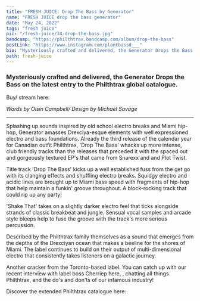 ---
title: "FRESH JUICE: Drop The Bass by Generator"
name: "FRESH JUICE drop the bass generator"
date: "May 24, 2022"
tags: "fresh juice"
pic: "/fresh-juice/34-drop-the-bass.jpg"
bandcamp: "https://philthtrax.bandcamp.com/album/drop-the-bass"
postLink: "https://www.instagram.com/plantbassd___"
bio: "Mysteriously crafted and delivered, the Generator Drops the Bass on the latest entry to the Philthtrax global catalogue"
path: fresh-juice
---

### Mysteriously crafted and delivered, the Generator Drops the Bass on the latest entry to the Philthtrax global catalogue.

Buy/ stream here: <HoverLink url="philthtrax.bandcamp.com/album/drop-the-bass" external inline />

<Picture src="/fresh-juice/34-generator.jpg" alt="generator album art" size={1200} />

<p className="smallText">
  <i>Words by Oisín Campbell/ Design by Michael Savage</i>
</p>

<hr />

Splashing up sounds inspired by old school electro breaks and Miami hip-hop, Generator amasses Drexciya-esque elements with well expressioned electro and bass foundations. Already the third release of the calendar year for Canadian outfit Philthtrax, 'Drop The Bass' whacks up more intense, club friendly tracks than the releases that preceded it with the spaced out and gorgeously textured EP's that came from Snarexx and and Plot Twist.

Title track 'Drop The Bass' kicks up a well established fuss from the get go with its clanging effects and shuffling electro breaks. Squidgy electro and acidic lines are brought up to Miami bass speed with fragments of hip-hop that help maintain a funkin' groove throughout. A block-rocking track that could rip up any party!

<Picture src="/fresh-juice/34-cover.png" alt="philthtrax cover pic" size={1200} />

'Shake That' takes on a slightly darker electro feel that ticks alongside strands of classic breakbeat and jungle. Sensual vocal samples and arcade style bleeps help to fuse the groove with the track's more serious percussion.

Described by the Philthtrax family themselves as a sound that emerges from the depths of the Drexciyan ocean that makes a beeline for the shores of Miami. The label continues to build on their output of multi-dimensional electro that consistently takes listeners on a galactic journey.

Another cracker from the Toronto-based label. You can catch up with our recent interview with label boss Cherriep here, <HoverLink url="www.plantbassd.com/fresh-juice/plot-twist-17-2-22" external inline />, chatting all things Philthtrax, and the do's and don'ts of our infamous industry!

Discover the extended Philthtrax catalogue here: <HoverLink url="philthtrax.bandcamp.com/" external inline />
